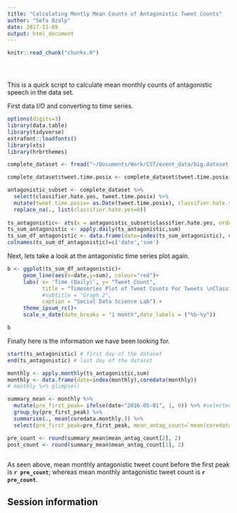 ```yaml
---
title: "Calculating Montly Mean Counts of Antagonistic Tweet Counts"
author: "Sefa Ozalp"
date: 2017-11-09
output: html_document
---
```


<!-- The file analysis/chunks.R contains chunks that define default settings
shared across the workflowr files. -->
```r
knitr::read_chunk("chunks.R")
```

<!-- Update knitr chunk options -->
```r
```

<!-- Insert the date the file was last updated -->
```r
```

<!-- Insert the code version (Git commit SHA1) if Git repository exists and R
 package git2r is installed -->
```r
```

<!-- Add your analysis here -->

This is a quick script to calculate mean monthly counts of antagonistic speech in the data set. 


First data I/O and converting to time series.


```r
options(digits=3)
library(data.table)
library(tidyverse)
extrafont::loadfonts()
library(xts)
library(hrbrthemes)

complete_dataset <- fread("~/Documents/Work/CST/event_data/big.dataset.complete.dataset.raw_GeoAgentsandHate.csv", stringsAsFactors = F)

complete_dataset$tweet.time.posix <- complete_dataset$tweet.time.posix %>% as.POSIXct()

antagonistic_subset <- complete_dataset %>% 
  select(classifier.hate.yes, tweet.time.posix) %>% 
  mutate(tweet.time.posix= as.Date(tweet.time.posix), classifier.hate.yes= as.numeric(classifier.hate.yes)) %>% 
  replace_na(., list(classifier.hate.yes=0))
  
ts_antagonistic<- xts(x = antagonistic_subset$classifier.hate.yes, order.by = antagonistic_subset$tweet.time.posix)
ts_sum_antagonistic <- apply.daily(ts_antagonistic,sum)
ts_sum_df_antagonistic <- data.frame(date=index(ts_sum_antagonistic), coredata(ts_sum_antagonistic))
colnames(ts_sum_df_antagonistic)=c('date','sum')


```


Next, lets take a look at the antagonistic time series plot again. 


```r

b <- ggplot(ts_sum_df_antagonistic)+
     geom_line(aes(x=date,y=sum), colour="red")+
     labs( x= 'Time (Daily)', y= "Tweet Count",
           title = "Timeseries Plot of Tweet Counts For Tweets \nClassified as Antagonistic ", 
           #subtitle = "Graph 2", 
           caption = "Social Data Science Lab") +
     theme_ipsum_rc()+
     scale_x_date(date_breaks = "1 month",date_labels = ("%b-%y"))

b

```

 Finally here is the information we have been looking for.
 
```r
start(ts_antagonistic) # first day of the dataset
end(ts_antagonistic) # last day of the dataset

monthly <- apply.monthly(ts_antagonistic,sum)
monthly <- data.frame(date=index(monthly),coredata(monthly))
# monthly %>% glimpse()

summary_mean <- monthly %>% 
  mutate(pre_first_peak= ifelse(date<"2016-05-01", 1, 0)) %>% #selected first day of May as the peak ends then 
  group_by(pre_first_peak) %>% 
  summarise(., mean(coredata.monthly.)) %>% 
  select(pre_first_peak=pre_first_peak, mean_antag_count=`mean(coredata.monthly.)`)

pre_count <- round(summary_mean$mean_antag_count[2], 2)
post_count <- round(summary_mean$mean_antag_count[1], 2)
  
```

As seen above, mean monthly antagonistic tweet count before the first peak is **`r pre_count `**; whereas mean monthly antagonistic tweet count is 
**`r pre_count `**. 

 
 
## Session information

<!-- Insert the session information into the document -->
```r
```
